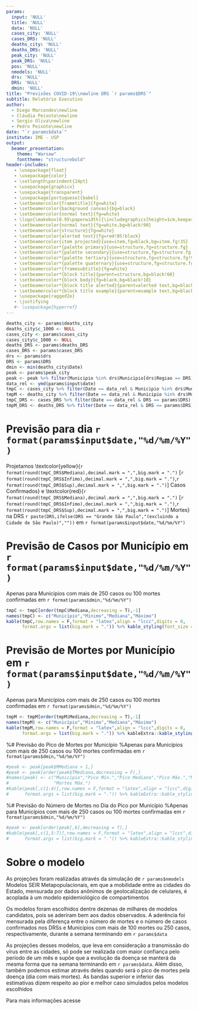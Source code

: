 ```yaml
---
params:
  input: 'NULL'
  title: 'NULL'
  data: 'NULL'
  cases_city: 'NULL'
  cases_DRS: 'NULL'
  deaths_city: 'NULL'
  deaths_DRS: 'NULL'
  peak_city: 'NULL'
  peak_DRS: 'NULL'
  pos: 'NULL'
  nmodels: 'NULL'
  drs: 'NULL'
  DRS: 'NULL'
  dmin: 'NULL'
title: "Previsões COVID-19\\newline DRS `r params$DRS`"
subtitle: Relatório Executivo
author: 
  - Diego Marcondes\newline
  - Cláudia Peixoto\newline
  - Sergio Oliva\newline
  - Pedro Peixoto\newline
date: "`r params$data`"
institute: IME - USP
output: 
  beamer_presentation:
    theme: "Warsaw"
    fonttheme: "structurebold"
header-includes:
   - \usepackage{float}
   - \usepackage{color}
   - \setlength\parindent{24pt}
   - \usepackage{graphicx}
   - \usepackage{transparent}
   - \usepackage[portuguese]{babel}
   - \setbeamercolor{frametitle}{fg=white}
   - \setbeamercolor{background canvas}{bg=black}
   - \setbeamercolor{normal text}{fg=white}
   - \logo{\makebox[0.95\paperwidth]{\includegraphics[height=1cm,keepaspectratio]{logoblack.jpg}\hfill\includegraphics[height=1cm,keepaspectratio]{logo_USP.jpg}}}
   - \setbeamercolor{normal text}{fg=white,bg=black!90}
   - \setbeamercolor{structure}{fg=white}
   - \setbeamercolor{alerted text}{fg=red!85!black}
   - \setbeamercolor{item projected}{use=item,fg=black,bg=item.fg!35}
   - \setbeamercolor*{palette primary}{use=structure,fg=structure.fg}
   - \setbeamercolor*{palette secondary}{use=structure,fg=structure.fg!95!black}
   - \setbeamercolor*{palette tertiary}{use=structure,fg=structure.fg!90!black}
   - \setbeamercolor*{palette quaternary}{use=structure,fg=structure.fg!95!black,bg=black!80}
   - \setbeamercolor*{framesubtitle}{fg=white}
   - \setbeamercolor*{block title}{parent=structure,bg=black!60}
   - \setbeamercolor*{block body}{fg=black,bg=black!10}
   - \setbeamercolor*{block title alerted}{parent=alerted text,bg=black!15}
   - \setbeamercolor*{block title example}{parent=example text,bg=black!15}
   - \usepackage{ragged2e}
   - \justifying
   #- \usepackage{hyperref}
---
```


```r
deaths_city <- params$deaths_city
deaths_city$c_1000 <- NULL
cases_city <- params$cases_city
cases_city$c_1000 <- NULL
deaths_DRS <- params$deaths_DRS
cases_DRS <- params$cases_DRS
drs <- params$drs
DRS <- params$DRS
dmin <- min(deaths_city$Date)
peak <- params$peak_city
peak <- peak %>% filter(Municipio %in% drs$Municipio[drs$Regiao == DRS])
data_rel <- ymd(params$input$date)
tmpC <- cases_city %>% filter(Date == data_rel & Municipio %in% drs$Municipio[drs$Regiao == DRS])
tmpM <- deaths_city %>% filter(Date == data_rel & Municipio %in% drs$Municipio[drs$Regiao == DRS])
tmpC_DRS <- cases_DRS %>% filter(Date == data_rel & DRS == params$DRS)
tmpM_DRS <- deaths_DRS %>% filter(Date == data_rel & DRS == params$DRS)
```

# Previsão para dia `r format(params$input$date,"%d/%m/%Y")`

\noindent Projetamos \textcolor{yellow}{`r format(round(tmpC_DRS$Mediana),decimal.mark = ",",big.mark = ".")` [`r format(round(tmpC_DRS$Infimo),decimal.mark = ",",big.mark = ".")`,`r format(round(tmpC_DRS$Sup),decimal.mark = ",",big.mark = ".")`] Casos Confirmados} e \textcolor{red}{`r format(round(tmpC_DRS$Mediana),decimal.mark = ",",big.mark = ".")` [`r format(round(tmpC_DRS$Infimo),decimal.mark = ",",big.mark = ".")`,`r format(round(tmpC_DRS$Sup),decimal.mark = ",",big.mark = ".")`] Mortes} na DRS `r paste(DRS,ifelse(DRS == "Grande São Paulo","(excluindo a Cidade de São Paulo)",""))` em `r format(params$input$date,"%d/%m/%Y")`

\begin{figure}
\centering
\includegraphics[width=\linewidth,height=0.7\textheight]{EPcurve.png}
\end{figure}

# Previsão de Casos por Município em `r format(params$input$date,"%d/%m/%Y")`
\small Apenas para Municípios com mais de 250 casos ou 100 mortes confirmadas em `r format(params$dmin,"%d/%m/%Y")`

```r
tmpC <- tmpC[order(tmpC$Mediana,decreasing = T),-1]
names(tmpC) <- c("Município","Mínimo","Mediana","Máximo")
kable(tmpC,row.names = F,format = "latex",align = "lccc",digits = 0,
      format.args = list(big.mark = ".")) %>% kable_styling(font_size = 8,latex_options = "basic")
```

# Previsão de Mortes por Município em `r format(params$input$date,"%d/%m/%Y")`
\small Apenas para Municípios com mais de 250 casos ou 100 mortes confirmadas em `r format(params$dmin,"%d/%m/%Y")`

```r
tmpM <- tmpM[order(tmpM$Mediana,decreasing = T),-1]
names(tmpM) <- c("Município","Mínimo","Mediana","Máximo")
kable(tmpM,row.names = F,format = "latex",align = "lccc",digits = 0,
      format.args = list(big.mark = ".")) %>% kableExtra::kable_styling(font_size = 8,latex_options = "basic")
```

%# Previsão do Pico de Mortes por Município
%\small Apenas para Municípios com mais de 250 casos ou 100 mortes confirmadas em `r format(params$dmin,"%d/%m/%Y")`

```r
#peak <- peak[peak$MMediana > 1,]
#peak <- peak[order(peak$TMediana,decreasing = F),]
#names(peak) <- c("Município","Pico Mín.","Pico Mediana","Pico Máx.","Mortes Mín.","Mortes Mediana",
#                 "Mortes Máx.")
#kable(peak[,c(1:4)],row.names = F,format = "latex",align = "lccc",digits = 0,
#      format.args = list(big.mark = ".")) %>% kableExtra::kable_styling(font_size = 8,latex_options = "basic")
```

%# Previsão do Número de Mortes no Dia do Pico por Município
%\small Apenas para Municípios com mais de 250 casos ou 100 mortes confirmadas em `r format(params$dmin,"%d/%m/%Y")`

```r
#peak <- peak[order(peak[,6],decreasing = T),]
#kable(peak[,c(1,5:7)],row.names = F,format = "latex",align = "lccc",digits = 0,
#      format.args = list(big.mark = ".")) %>% kableExtra::kable_styling(font_size = 8,latex_options = "basic")
```

# Sobre o modelo
\small
\noindent As projeções foram realizadas através da simulação de `r params$nmodels` Modelos SEIR Metapopulacionais, em que a mobilidade entre as cidades do Estado, mensurada por dados anônimos de geolocalização de celulares, é acoplada à um modelo epidemiológico de compartimentos

\noindent Os modelos foram escolhidos dentre dezenas de milhares de modelos candidatos, pois se aderiram bem aos dados observados. A aderência foi mensurada pela diferença entre o número de mortes e o número de casos confirmados nos DRSs e Municípios com mais de 100 mortes ou 250 casos, respectivamente, durante a semana terminando em `r params$data`

\noindent As projeções desses modelos, que leva em consideração a transmissão do vírus entre as cidades, só pode ser realizada com maior confiança pelo período de um mês e supõe que a evolução da doença se manterá da mesma forma que na semana terminando em `r params$data`. Além disso, também podemos estimar através deles quando será o pico de mortes pela doença (dia com mais mortes). As bandas superior e inferior das estimativas dizem respeito ao pior e melhor caso simulados pelos modelos escolhidos

\noindent Para mais informações acesse \href{https://www.shiny.ime.usp.br/dmarcondes/seircovid19/}{\textcolor{blue}{https://www.shiny.ime.usp.br/dmarcondes/seircovid19/}}


